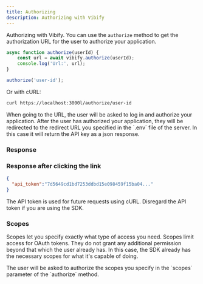 ```yaml
---
title: Authorizing
description: Authorizing with Vibify
---
```



Authorizing with Vibify. You can use the `authorize` method to get the authorization URL for the user to authorize your application.

```js
async function authorize(userId) {
    const url = await vibify.authorize(userId);
    console.log('Url:', url);
}

authorize('user-id');
```
Or with cURL:
```bash
curl https://localhost:3000l/authorize/user-id
```

<Aside type="note">
    When going to the URL, the user will be asked to log in and authorize your application. After the user has
    authorized your application, they will be redirected to the redirect URL you specified in the `.env` file of the
    server. In this case it will return the API key as a json response.
</Aside>

### Response

<div data-pagefind-ignore>
    <Response data-pagefind-ignore/>
</div>

### Response after clicking the link

```json
{
  "api_token":"7d5649cd1bd7253ddbd15e098459f15ba04..."
}
```
<Aside type="note">
    The API token is used for future requests using cURL. Disregard the API token if you are using the SDK.
</Aside>

### Scopes

Scopes let you specify exactly what type of access you need. Scopes limit access for OAuth tokens. They do not grant any additional permission beyond that which the user already has. In this case, the SDK already has the necessary scopes for what it's capable of doing.

<Aside type="note">
    The user will be asked to authorize the scopes you specify in the `scopes` parameter of the `authorize` method.
</Aside>

<LinkCard
    href="https://developer.spotify.com/documentation/web-api/concepts/scopes"
    title="Spotify Scopes"
    description="The set of scopes you pass in your authentication request determines the access permissions that the user is asked to grant."
    target="_blank"
    rel="noopener"
/>

